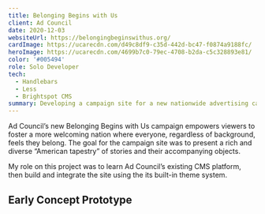 ```yaml
---
title: Belonging Begins with Us
client: Ad Council
date: 2020-12-03
websiteUrl: https://belongingbeginswithus.org/
cardImage: https://ucarecdn.com/d49c8df9-c35d-442d-bc47-f0874a9188fc/
heroImage: https://ucarecdn.com/4699b7c0-79ec-4708-b2da-c5c328893e81/
color: '#005494'
role: Solo Developer
tech:
  - Handlebars
  - Less
  - Brightspot CMS
summary: Developing a campaign site for a new nationwide advertising campaign by the Ad Council.
---
```



Ad Council’s new Belonging Begins with Us campaign empowers viewers to foster a more welcoming nation where everyone, regardless of background, feels they belong. The goal for the campaign site was to present a rich and diverse “American tapestry” of stories and their accompanying objects.

My role on this project was to learn Ad Council’s existing CMS platform, then build and integrate the site using the its built-in theme system.

## Early Concept Prototype

<Embed
  url="https://codepen.io/jeremyfrank/embed/preview/YzqVzJy?default-tab=result"
  height="600"
/>
